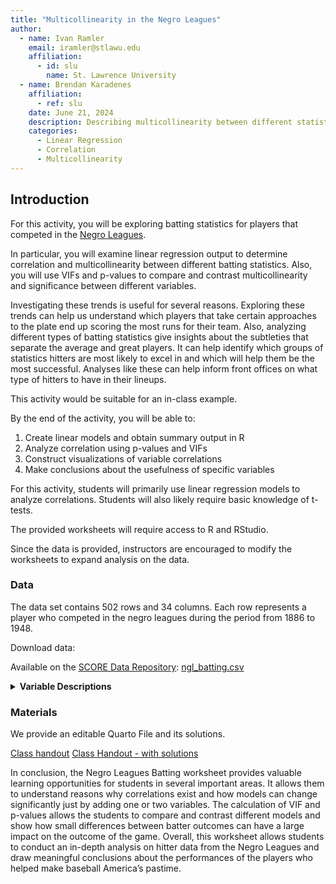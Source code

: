 ```yaml
---
title: "Multicollinearity in the Negro Leagues"
author: 
  - name: Ivan Ramler
    email: iramler@stlawu.edu
    affiliation:
      - id: slu
        name: St. Lawrence University
  - name: Brendan Karadenes
    affiliation: 
      - ref: slu
    date: June 21, 2024
    description: Describing multicollinearity between different statistics in the Negro Leagues
    categories:
      - Linear Regression
      - Correlation
      - Multicollinearity
---
```


## Introduction

For this activity, you will be exploring batting statistics for players that competed in the [Negro Leagues](https://www.seamheads.com/NegroLgs/index.php){target="_blank"}.

In particular, you will examine linear regression output to determine correlation and multicollinearity between different batting statistics. Also, you will use VIFs and p-values to compare and contrast multicollinearity and significance between different variables.

Investigating these trends is useful for several reasons. Exploring these trends can help us understand which players that take certain approaches to the plate end up scoring the most runs for their team. Also, analyzing different types of batting statistics give insights about the subtleties that separate the average and great players. It can help identify which groups of statistics hitters are most likely to excel in and which will help them be the most successful. Analyses like these can help inform front offices on what type of hitters to have in their lineups.

::: {.callout-note collapse="true" title="Activity Length" appearance="minimal"}
This activity would be suitable for an in-class example.
:::

::: {.callout-note collapse="true" title="Learning Objectives" appearance="minimal"}
By the end of the activity, you will be able to:

1.  Create linear models and obtain summary output in R
2.  Analyze correlation using p-values and VIFs
3.  Construct visualizations of variable correlations
4.  Make conclusions about the usefulness of specific variables
:::

::: {.callout-note collapse="true" title="Methods" appearance="minimal"}
For this activity, students will primarily use linear regression models to analyze correlations. Students will also likely require basic knowledge of t-tests.
:::

::: {.callout-note collapse="true" title="Technology Requirements" appearance="minimal"}
The provided worksheets will require access to R and RStudio.

Since the data is provided, instructors are encouraged to modify the worksheets to expand analysis on the data.
:::

### Data

The data set contains 502 rows and 34 columns. Each row represents a player who competed in the negro leagues during the period from 1886 to 1948.

Download data:

Available on the [SCORE Data Repository](https://data.scorenetwork.org/): [ngl_batting.csv](https://github.com/SCOREnetworkorg/sports-data-repository/raw/main/data/ngl_batting.csv)

<details>

<summary><b>Variable Descriptions</b></summary>

| Variable     | Description                                               |
|--------------|-----------------------------------------------------------|
| rank         | career hit rank                                           |
| Player       | first and last name of player                             |
| G            | number of games played                                    |
| AB           | number of at-bats                                         |
| R            | number of runs scored                                     |
| H            | number of hits                                            |
| Doubles      | number of doubles                                         |
| Triples      | number of triples                                         |
| HR           | number of homeruns                                        |
| RBI          | number of runs batted in                                  |
| SB           | number of stolen bases                                    |
| CS           | number of times caught stealing                           |
| BB           | number of walks                                           |
| SO           | number of strikeouts                                      |
| IBB          | number of intentional walks                               |
| HBP          | number of times hit by a pitch                            |
| SH           | number of sacrifice hits                                  |
| SF           | number of sacrifice flys                                  |
| DP           | number of times hit into a double play                    |
| BA           | career batting average                                    |
| OBP          | career on-base percentage                                 |
| SLG          | career slugging percentage                                |
| OPS          | career on-base plus slugging percentage                   |
| OPS_plus     | career on-base plus slugging normalized across the league |
| wOBA         | career weighted on-base average                           |
| BB_rate      | career walk percentage                                    |
| K_rate       | career strikeout percentage                               |
| BB_K_ratio   | career walk to strikeout ratio                            |
| homerun_rate | career homerun percentage                                 |
| ISO          | career extra-base hits averaged per at bat                |
| begin_year   | year the player began their career                        |
| end_year     | final year the player played                              |
| Pos          | primary position of the player                            |
| PA           | number of career plate appearances                        |

**Data Source**

[SeamHeads](https://www.seamheads.com/NegroLgs/index.php){target="_blank"}

</details>

### Materials

We provide an editable Quarto File and its solutions.

[Class handout](batting_worksheet.qmd)
[Class Handout - with solutions](batting_worksheet_key.qmd)

::: {.callout-note collapse="true" title="Conclusion" appearance="minimal"}
In conclusion, the Negro Leagues Batting worksheet provides valuable learning opportunities for students in several important areas. It allows them to understand reasons why correlations exist and how models can change significantly just by adding one or two variables. The calculation of VIF and p-values allows the students to compare and contrast different models and show how small differences between batter outcomes can have a large impact on the outcome of the game. Overall, this worksheet allows students to conduct an in-depth analysis on hitter data from the Negro Leagues and draw meaningful conclusions about the performances of the players who helped make baseball America's pastime. 
:::




